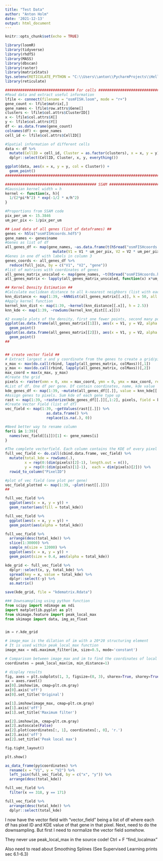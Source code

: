 ```yaml
---
title: "Test Data"
author: "Anton Holm"
date: '2021-12-13'
output: html_document
---
```


```r
knitr::opts_chunk$set(echo = TRUE)
```

```r
library(loomR)
library(tidyverse)
library(rhdf5)
library(MASS)
library(dbscan)
library(raster)
library(matrixStats)
Sys.setenv(RETICULATE_PYTHON = "C:\\Users\\anton\\PycharmProjects\\HelloWorld\\venv\\Scripts\\python.exe")
library(reticulate)
```

```r
################################ For cells ###########################################
#Read data and extract useful information
lfile <- connect(filename = "osmFISH.loom", mode = "r+")
gene_count <- lfile$matrix[,]
gene_names <- lfile$row.attrs$Gene[]
clusters <- lfile$col.attrs$ClusterID[]
x <- lfile$col.attrs$X[]
y <- lfile$col.attrs$Y[]
df <- as.data.frame(gene_count)
colnames(df) <- gene_names
cell_id <- lfile$col.attrs$CellID[]

#Spatial information of different cells
data <- df %>% 
  mutate(CellID = cell_id, Cluster = as.factor(clusters), x = x, y = y) %>% 
  dplyr::select(CellID, Cluster, x, y, everything())

ggplot(data, aes(x = x, y = y, col = Cluster)) + 
  geom_point()
###########################################################################################
```

```r
########################################## SSAM ###########################################
#Gaussian kernel width = h
kernel <- function(x, h){
  1/(2*pi*h^2) * exp(-1/2 * x/h^2)
}

#Proportions from SSAM code
pix_per_um <- 15.3846
um_per_pix <- 1/pix_per_um

## Load data of all genes (list of dataframes) ##
genes <- h5ls("osmFISHcoords.hdf5")
gene_names <- genes$name
#Genes as list of df
all_genes_df <- map(gene_names, ~as.data.frame(t(h5read("osmFISHcoords.hdf5", .x))) %>% mutate(gene = .x) %>% 
                      mutate(V1 = V1 * um_per_pix, V2 = V2 * um_per_pix))
#Genes in one df with labels in column 3
genes_coords <- all_genes_df %>% 
  reduce(full_join, by = c("V1", "V2", "gene"))
#list of matrices with coordinates of genes
all_genes_matrix_unscaled <- map(gene_names, ~t(h5read("osmFISHcoords.hdf5", .x)))
all_genes_matrix <- lapply(all_genes_matrix_unscaled, function(x) x*um_per_pix)

## Kernel Density Estimation ##
#Calculate euclidean distance to all k-nearest neighbors (list with each gene-type in the list)
knn_distance <- map(1:39, ~kNNdist(all_genes_matrix[[.x]], k = 50, all = TRUE))
#Apply kernel function
kernel_knn_dist <- map(1:39, ~kernel(knn_distance[[.x]], h = 2.5))
knn_kde <- map(1:39, ~rowSums(kernel_knn_dist[[.x]]))

#2 example plots of the density, first one fewer points, second many points
ggplot(as.data.frame(all_genes_matrix[[1]]), aes(x = V1, y = V2, alpha = knn_kde[[1]])) +
  geom_point()
ggplot(as.data.frame(all_genes_matrix[[2]]), aes(x = V1, y = V2, alpha = knn_kde[[2]])) +
  geom_point()
##


## create vector field ##
# Extract largest x and y coordinate from the genes to create a grid/pixels
x_max <- max(do.call(rbind, lapply(all_genes_matrix, colMaxs))[,1])
y_max <- max(do.call(rbind, lapply(all_genes_matrix, colMaxs))[,2])
max_coord = max(x_max, y_max)
#Create the grid
pixels <- raster(xmn = 0, xmx = max_coord, ymn = 0, ymx = max_coord, res = 10)
#List of df. One df per gene. Df contain coordinates, name, kde value
kde_genes_df <- map(1:39, ~mutate(all_genes_df[[.]], value = knn_kde[[.]]))
#Assign genes to pixels. Sum kde of each gene type up
rast <- map(1:39, ~rasterize(kde_genes_df[[.]][,1:2], pixels, field = kde_genes_df[[.]][4], fun = sum))
#Create Vector Field (list of df)
vec_field <- map(1:39, ~getValues(rast[[.]]) %>% 
                   as.data.frame() %>% 
                   replace(is.na(.), 0))

#Need better way to rename column
for(i in 1:39){
  names(vec_field[[i]])[1] <- gene_names[i]
}

#The complete vectorfield. Each column contains the KDE of every pixel of a gene
full_vec_field <- do.call(cbind.data.frame, vec_field) %>% 
  mutate(total_kde = rowSums(.),
         x = rep(0:(dim(pixels)[2]-1), length.out = n()),
         y = rep(0:(dim(pixels)[1]-1),  each = dim(pixels)[2])) %>% 
  rowid_to_column("PixelID")

#plot of vec field (one plot per gene)
vec_field_plotted <- map(1:39, ~plot(rast[[.]]))
##

full_vec_field %>% 
  ggplot(aes(x = x, y = y)) +
  geom_raster(aes(fill = total_kde))

full_vec_field %>% 
  ggplot(aes(x = x, y = y)) + 
  geom_point(aes(alpha = total_kde))

full_vec_field %>% 
  arrange(desc(total_kde)) %>% 
  slice(1:30000) %>% 
  sample_n(size = 12000) %>% 
  ggplot(aes(x = x, y = y)) + 
  geom_point(size = 0.4, aes(alpha = total_kde))

kde_grid <- full_vec_field %>% 
  dplyr::select(x, y, total_kde) %>% 
  spread(key = x, value = total_kde) %>% 
  dplyr::select(-y) %>% 
  as.matrix()

save(kde_grid, file = "kdematrix.Rdata")

```

```python
### Downsamopling using python function
from scipy import ndimage as ndi
import matplotlib.pyplot as plt
from skimage.feature import peak_local_max
from skimage import data, img_as_float


im = r.kde_grid

# image_max is the dilation of im with a 20*20 structuring element
# It is used within peak_local_max function
image_max = ndi.maximum_filter(im, size=0.5, mode='constant')

# Comparison between image_max and im to find the coordinates of local maxima
coordinates = peak_local_max(im, min_distance=1)

# display results
fig, axes = plt.subplots(1, 3, figsize=(8, 3), sharex=True, sharey=True)
ax = axes.ravel()
ax[0].imshow(im, cmap=plt.cm.gray)
ax[0].axis('off')
ax[0].set_title('Original')

ax[1].imshow(image_max, cmap=plt.cm.gray)
ax[1].axis('off')
ax[1].set_title('Maximum filter')

ax[2].imshow(im, cmap=plt.cm.gray)
ax[2].autoscale(False)
ax[2].plot(coordinates[:, 1], coordinates[:, 0], 'r.')
ax[2].axis('off')
ax[2].set_title('Peak local max')

fig.tight_layout()

plt.show()

```

```r
as_data_frame(py$coordinates) %>% 
  rename(x = "V1", y = "V2") %>% 
  left_join(full_vec_field, by = c("x", "y")) %>% 
  arrange(desc(total_kde))

full_vec_field %>% 
  filter(x == 318, y == 171)

full_vec_field %>% 
  arrange(desc(total_kde)) %>% 
  dplyr::select(total_kde)
```

I now have the vector field with "vector_field" being a list of df where each df has pixel ID and KDE value of that gene in that pixel.
Next, need to do the downsampling. But first I need to normalize the vector field somehow.


They never use peak_local_max in the source code! Ctrl + F "find_localmax"




Also need to read about Smoothing Splines (See Supervised Learning prints sec 6.1-6.3)